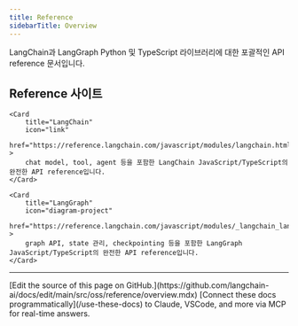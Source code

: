 ```yaml
---
title: Reference
sidebarTitle: Overview
---
```


LangChain과 LangGraph Python 및 TypeScript 라이브러리에 대한 포괄적인 API reference 문서입니다.

## Reference 사이트

<CardGroup cols={2}>


    <Card
        title="LangChain"
        icon="link"
        href="https://reference.langchain.com/javascript/modules/langchain.html"
    >
        chat model, tool, agent 등을 포함한 LangChain JavaScript/TypeScript의 완전한 API reference입니다.
    </Card>

    <Card
        title="LangGraph"
        icon="diagram-project"
        href="https://reference.langchain.com/javascript/modules/_langchain_langgraph.html"
    >
        graph API, state 관리, checkpointing 등을 포함한 LangGraph JavaScript/TypeScript의 완전한 API reference입니다.
    </Card>

</CardGroup>

---

<Callout icon="pen-to-square" iconType="regular">
    [Edit the source of this page on GitHub.](https://github.com/langchain-ai/docs/edit/main/src/oss/reference/overview.mdx)
</Callout>
<Tip icon="terminal" iconType="regular">
    [Connect these docs programmatically](/use-these-docs) to Claude, VSCode, and more via MCP for    real-time answers.
</Tip>
